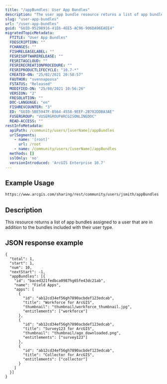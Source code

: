 ```yaml
---
title: "/appBundles: User App Bundles"
description: "The user app bundle resource returns a list of app bundles assigned to a user that are in addition to the bundles associated with their user type."
slug: "user-app-bundles"
url: "/user-app-bundles"
guid: "GUID-95298916-41E6-4EE5-AC96-906DA96EAEE4"
migratedTopicMetadata:
  FTITLE: "User App Bundles"
  FDESCRIPTION: ""
  FCHANGES: ""
  FISHRELEASELABEL: ""
  FESRISOFTWARERELEASE: ""
  FESRITAGCLOUD: ""
  FESRIRECREATIONPROCEDURE: ""
  FESRIPRODUCTLIFECYCLE: "10.7-*"
  CREATED-ON: "25/02/2021 20:58:57"
  FAUTHOR: "svennapoosa"
  FSTATUS: "Released"
  MODIFIED-ON: "25/08/2021 10:56:26"
  VERSION: "2"
  FRESOLUTION: ""
  DOC-LANGUAGE: "en"
  FISHREVCOUNTER: "3"
  ED: "GUID-5BE5947F-B564-4558-9EEF-2B702DDBA3AE"
  FUSERGROUP: "VUSERGROUPARCGISONLINEDOC"
  READ-ACCESS: ""
restInfoMetadata:
  apiPath: /community/users/[userName]/appBundles
  urlSegments:
    - name: '[root]'
      url: /root
    - name: /community/users/[userName]/appBundles
  methods: []
  sslOnly: 'no'
  versionIntroduced: 'ArcGIS Enterprise 10.7'
---
```


## Example Usage

```markdown
https://www.arcgis.com/sharing/rest/community/users/jsmith/appBundles
``` 

## Description

This resource returns a list of app bundles assigned to a user that are in addition to the bundles included with their user type.

## JSON response example

```other
{
  "total": 1,
  "start": 1,
  "num": 10,
  "nextStart": -1,
  "appBundles": [{
    "id": "baced321fedbca0987hg65fe43dc21ab",
    "name": "Field Apps",
    "apps": [
      {
        "id": "ab12cd34ef56gh7890acbdef123edcab",
        "title": "Workforce for ArcGIS",
        "thumbnail": "thumbnail/workforce_thumbnail.jpg",
        "entitlements": ["workforce"]
      },
      {
        "id": "ab12cd34ef56gh7890acbdef123edcab",
        "title": "Survey123 for ArcGIS",
        "thumbnail": "thumbnail/ago_downloaded.png",
        "entitlements": ["survey123"]
      },
      {
        "id": "ab12cd34ef56gh7890acbdef123edcab",
        "title": "Collector for ArcGIS",
        "entitlements": ["collector"]
      }
    ]
  }]
}
```

 
